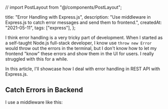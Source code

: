 // import PostLayout from "@/components/PostLayout";

  title: "Error Handling with Express.js",
  description:
    "Use middleware in Express.js to catch error messages and send them to frontend.",
  createdAt: "2021-05-11",
  tags: ["express"],
};


I think error handling is a very tricky part of development. When I started as a self-taught Node.js full-stack developer, I know use `throw new Error` would throw out the errors in the terminal, but I don't know how to let my frontend "know" these errors and show them in the UI for users. I really struggled with this for a while.

In this article, I'll showcase how I deal with error handling in REST API with Express.js.

## Catch Errors in Backend

I use a middleware like this:

